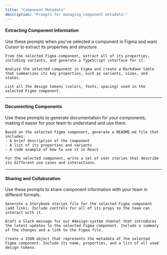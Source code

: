 ```yaml
---
title: "Component Metadata"
description: "Prompts for managing component metadata."
---
```


#### Extracting Component Information

<Info>
  Use these prompts when you've selected a component in Figma and want Cursor to extract its properties and structure.
</Info>

```text wrap
From the selected Figma component, extract all of its properties, including variants, and generate a TypeScript interface for it.
```

```text wrap
Analyze the selected component in Figma and create a Markdown table that summarizes its key properties, such as variants, sizes, and states.
```

```text wrap
List all the design tokens (colors, fonts, spacing) used in the selected Figma component.
```

---

#### Documenting Components

<Info>
  Use these prompts to generate documentation for your components, making it easier for your team to understand and use them.
</Info>

```text wrap
Based on the selected Figma component, generate a README.md file that includes:
- A brief description of the component
- A list of its properties and variants
- A code example of how to use it in React
```

```text wrap
For the selected component, write a set of user stories that describe its different use cases and interactions.
```

---

#### Sharing and Collaboration

<Info>
  Use these prompts to share component information with your team in different formats.
</Info>

```text wrap
Generate a Storybook stories file for the selected Figma component (add link). Include controls for all of its props so the team can interact with it.
```

```text wrap
Draft a Slack message for our #design-system channel that introduces the latest updates to the selected Figma component. Include a summary of the changes and a link to the Figma file.
```

```text wrap
Create a JSON object that represents the metadata of the selected Figma component. Include its name, properties, and a list of all used design tokens.
```